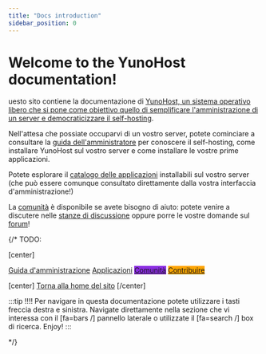 ```yaml
---
title: "Docs introduction"
sidebar_position: 0
---
```


# Welcome to the YunoHost documentation!

uesto sito contiene la documentazione di [YunoHost, un sistema operativo libero che si pone come obiettivo quello di semplificare l'amministrazione di un server e democraticizzare il self-hosting](/admin/what_is_yunohost).

Nell'attesa che possiate occuparvi di un vostro server, potete cominciare a consultare la [guida dell'amministratore](/admin) per conoscere il self-hosting, come installare YunoHost sul vostro server e come installare le vostre prime applicazioni.

Potete esplorare il [catalogo delle applicazioni](https://apps.yunohost.org) installabili sul vostro server (che può essere comunque consultato direttamente dalla vostra interfaccia d'amministrazione!)

La [comunità](/community) è disponibile se avete bisogno di aiuto: potete venire a discutere nelle [stanze di discussione](/community/chat_rooms) oppure porre le vostre domande sul [forum](/community/forum)!

{/*
TODO:

[center]

<a href="/admindoc" class="btn btn-lg btn-primary inline"><i class="fa fa-cogs"></i> Guida d'amministrazione</a>
<a href="/apps" class="btn btn-lg btn-success inline"><i class="fa fa-cubes"></i> Applicazioni</a>
<a href="/community" class="btn btn-lg btn-primary" style="background: blueviolet;border-color: blueviolet;"><i class="fa fa-users"></i> Comunità</a>
<a href="/dev" style="background: orange; border-color: orange;" class="btn btn-lg btn-error"><i class="fa fa-heart"></i> Contribuire</a>

[center]
<a href="https://yunohost.org" class="btn btn-lg inline"><i class="fa fa-fw fa-arrow-left"></i> Torna alla home del sito</a>
[/center]

:::tip
!!!! Per navigare in questa documentazione potete utilizzare i tasti freccia destra e sinistra. Navigate direttamente nella sezione che vi interessa con il [fa=bars /] pannello laterale o utilizzate il [fa=search /] box di ricerca. Enjoy!
:::

*/}
